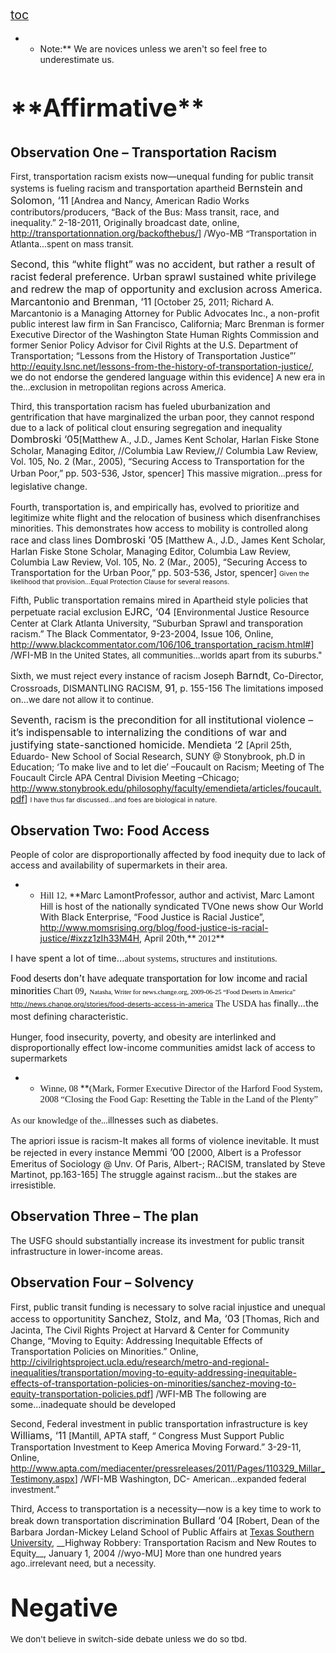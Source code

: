 <span style="font-size: 1.4em; line-height: 1.5;">[[toc]]
</span>

**Note:** We are novices unless we aren't so feel free to underestimate us.

=<span style="font-size: 1.4em; line-height: 1.5;">**Affirmative**</span>= 
==Observation One – Transportation Racism== 
First, transportation racism exists now—unequal funding for public transit systems is fueling racism and transportation apartheid
<span style="font-size: 12pt;">Bernstein and Solomon, ‘11</span>
[Andrea and Nancy, American Radio Works contributors/producers, “Back of the Bus: Mass transit, race, and inequality.” 2-18-2011, Originally broadcast date, online, [[http://transportationnation.org/backofthebus/]]] /Wyo-MB
<span style="font-size: 10pt;">“Transportation</span> in Atlanta...<span style="font-size: 10pt;">spent on mass transit.</span>


<span style="font-size: 12pt;">Second, this “white flight” was no accident, but rather a result of racist federal preference. Urban sprawl sustained white privilege and redrew the map of opportunity and exclusion across America.</span>
<span style="font-size: 12pt;">Marcantonio and Brenman, ‘11</span> [October 25, 2011; Richard A. Marcantonio is a Managing Attorney for Public Advocates Inc., a non-profit public interest law firm in San Francisco, California; Marc Brenman is former Executive Director of the Washington State Human Rights Commission and former Senior Policy Advisor for Civil Rights at the U.S. Department of Transportation; “Lessons from the History of Transportation Justice”’ [[http://equity.lsnc.net/lessons-from-the-history-of-transportation-justice/]], we do not endorse the gendered language within this evidence]
<span style="font-size: 10pt;">A new era in the...exclusion in metropolitan regions across America.</span>

Third, this transportation racism has fueled uburbanization and gentrification that have marginalized the urban poor, they cannot respond due to a lack of political clout ensuring segregation and inequality
<span style="font-size: 12pt;">Dombroski ‘05</span>[Matthew A., J.D., James Kent Scholar, Harlan Fiske Stone Scholar, Managing Editor, //Columbia Law Review,// Columbia Law Review, Vol. 105, No. 2 (Mar., 2005), “Securing Access to Transportation for the Urban Poor,” pp. 503-536, Jstor, spencer]
This <span style="font-size: 10pt;">massive migration...</span><span style="line-height: 1.5;">press for legislative change.</span>


Fourth, transportation is, and empirically has, evolved to prioritize and legitimize white flight and the relocation of business which disenfranchises minorities. This demonstrates how access to mobility is controlled along race and class lines
<span style="font-size: 12pt;">Dombroski ‘05</span> [Matthew A., J.D., James Kent Scholar, Harlan Fiske Stone Scholar, Managing Editor, Columbia Law Review, Columbia Law Review, Vol. 105, No. 2 (Mar., 2005), “Securing Access to Transportation for the Urban Poor,” pp. 503-536, Jstor, spencer]
<span style="font-size: 8pt;">Given the likelihood that provision...Equal Protection Clause for several reasons.</span>

Fifth, Public transportation remains mired in Apartheid style policies that perpetuate racial exclusion
<span style="font-size: 12pt;">EJRC, ‘04</span>
[Environmental Justice Resource Center at Clark Atlanta University, “Suburban Sprawl and transporation racism.” The Black Commentator, 9-23-2004, Issue 106, Online, [[http://www.blackcommentator.com/106/106_transportation_racism.html|http://www.blackcommentator.com/106/106_transportation_racism.html#]]] /WFI-MB
<span style="font-size: 10pt;">In the United States, all communities...worlds apart from its suburbs</span>."

Sixth, we must reject every instance of racism
Joseph <span style="font-size: 12pt;">Barndt</span>, Co-Director, Crossroads, DISMANTLING RACISM, <span style="font-size: 12pt;">91</span>, p. 155-156
The limitations imposed on...<span style="font-size: 10pt;">we dare not allow it to continue.</span>

<span style="font-size: 12pt;">Seventh, racism is the precondition for all institutional violence – it’s indispensable to internalizing the conditions of war and justifying state-sanctioned homicide.</span>
<span style="font-size: 12pt;">Mendieta ‘2 </span>[April 25th, Eduardo- New School of Social Research, SUNY @ Stonybrook, ph.D in Education; ‘To make live and to let die’ –Foucault on Racism; Meeting of The Foucault Circle APA Central Division Meeting –Chicago; http://www.stonybrook.edu/philosophy/faculty/emendieta/articles/foucault.pdf]
<span style="font-size: 8pt;">I have thus far discussed...and foes are biological in nature.</span>
==Observation Two: Food Access== 

People of color are disproportionally affected by food inequity due to lack of access and availability of supermarkets in their area.
**<span style="background-color: white; font-family: 'Times New Roman',serif;">Hill 12, </span>**<span class="Heading2Char">Marc LamontProfessor, author and activist, Marc Lamont Hill is host of the nationally syndicated TVOne news show Our World With Black Enterprise, “Food Justice is Racial Justice”, </span><span style="color: black;">[[@http://www.momsrising.org/blog/food-justice-is-racial-justice/#ixzz1zIh33M4H|http://www.momsrising.org/blog/food-justice-is-racial-justice/#ixzz1zIh33M4H]]</span><span class="Heading2Char">, April 20th,</span>**<span style="background-color: white; font-family: 'Times New Roman',serif;"> 2012</span>**

<span style="font-size: 11pt;"> I have spent a lot of time...</span><span style="font-family: 'Times New Roman',serif; font-size: 11pt;">about systems, structures and institutions.</span>

<span style="color: windowtext; font-family: 'Times New Roman',serif; font-size: 12pt;">Food deserts don’t have adequate transportation for low income and racial minorities</span>
<span style="font-family: 'Times New Roman',serif;">Chart 09</span><span style="font-size: 12pt;">, </span><span style="color: windowtext; font-family: 'Times New Roman',serif; font-size: 8pt;">Natasha, Writer for news.change.org, 2009-06-25 “Food Deserts in America” </span><span style="font-size: 8pt;">[[http://news.change.org/stories/food-deserts-access-in-america]]</span>
<span style="font-family: 'Times New Roman',serif; font-size: 11pt;">The USDA has</span> finally...<span style="line-height: 1.5;">the most defining characteristic.</span>


Hunger, food insecurity, poverty, and obesity are interlinked and disproportionally effect low-income communities amidst lack of access to supermarkets
**<span style="font-family: 'Times New Roman',serif; font-size: 11pt;">Winne, 08 </span>**<span style="font-family: 'Times New Roman',serif; font-size: 11pt;">(Mark, Former Executive Director of the Harford Food System, 2008 “Closing the Food Gap: Resetting the Table in the Land of the Plenty”</span>
<span style="font-family: 'Times New Roman',serif; font-size: 11pt;">As our knowledge of the...</span><span style="line-height: 1.5;">illnesses such as diabetes. </span>

The apriori issue is racism-It makes all forms of violence inevitable. It must be rejected in every instance
<span style="font-size: 12pt;">Memmi ’00 </span>[2000, Albert is a Professor Emeritus of Sociology @ Unv. Of Paris, Albert-; RACISM, translated by Steve Martinot, pp.163-165]
The struggle against racism...but the stakes are irresistible.
==Observation Three – The plan== 
The USFG should substantially increase its investment for public transit infrastructure in lower-income areas.
==Observation Four – Solvency== 
First, public transit funding is necessary to solve racial injustice and unequal access to opportunitity
<span style="font-size: 12pt;">Sanchez, Stolz, and Ma, ‘03</span>
[Thomas, Rich and Jacinta, The Civil Rights Project at Harvard & Center for Community Change, “Moving to Equity: Addressing Inequitable Effects of Transportation Policies on Minorities.” Online, [[http://civilrightsproject.ucla.edu/research/metro-and-regional-inequalities/transportation/moving-to-equity-addressing-inequitable-effects-of-transportation-policies-on-minorities/sanchez-moving-to-equity-transportation-policies.pdf]]] /WFI-MB
The following are some...inadequate should be developed

Second, Federal investment in public transportation infrastructure is key
<span style="font-size: 12pt;">Williams, ‘11</span>
[Mantill, APTA staff, “ Congress Must Support Public Transportation Investment to Keep America Moving Forward.” 3-29-11, Online, [[http://www.apta.com/mediacenter/pressreleases/2011/Pages/110329_Millar_Testimony.aspx]]] /WFI-MB
Washington, DC- <span style="font-size: 10pt;">American...expanded federal investment</span>.”

Third, Access to transportation is a necessity—now is a key time to work to break down transportation discrimination
<span style="font-size: 12pt;">Bullard ‘04</span>
[Robert, Dean of the Barbara Jordan-Mickey Leland School of Public Affairs at [[http://en.wikipedia.org/wiki/Texas_Southern_University|Texas Southern University]], __Highway Robbery: Transportation Racism and New Routes to Equity__, January 1, 2004 //wyo-MU]
<span style="font-size: 10pt;">More than one hundred years ago..irrelevant need, but a necessity.</span>

=<span style="font-size: 1.4em;">Negative</span>= 
<span style="font-size: 10pt;">We don't believe in switch-side debate unless we do so tbd.</span>